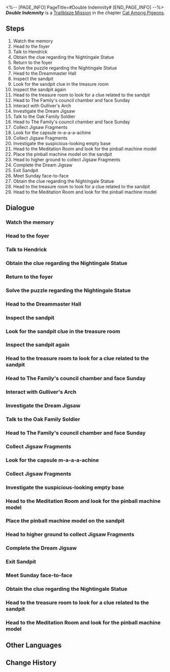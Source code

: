 <%-- [PAGE_INFO]
PageTitle=#Double Indemnity#
[END_PAGE_INFO] --%>
{{Stub|Dialogue, characters, and location(s)}}
{{Mission Infobox
|id            = 1031101
|title         = 
|image         = Mission Double Indemnity.png
|type          = Trailblaze
|event_name    = 
|chapter       = Cat Among Pigeons
|requirements  = [[Trailblaze Mission]] ''[[Lost Generation]]'' completed
|summary       = Aventurine initially planned to use the two murders as an excuse to retrieve the Cornerstone that contains the power of Preservation, but the Oak Family head unexpectedly turned the tables on him and hit him with a death sentence.<br />With little left but his meager life and a pouch of useless gems, Aventurine left Dewlight Pavilion. There was but an infinitesimally small chance at survival, but Aventurine nonetheless believed he still held the reins of control...
|characters    = <!--characters that appear in this mission-->
|startLocation = <!--location as it intially appears on the mission screen-->
|world         = <!--i.e. Penacony-->
|area          = <!--i.e. A Child's Dream-->
|prev          = 
|next          = When the Sacred Ginmill Closes
|exp           = 900
|credits       = 120000
|stellarJade   = 
|other         = {{Card List|Traveler's Guide*10; Lost Crystal*10; Clock Credits*500; Spellbound*1|delim=;}}
}}
'''''Double Indemnity''''' is a [[Trailblaze Mission]] in the chapter [[Cat Among Pigeons]].

==Steps==
# Watch the memory
# Head to the foyer
# Talk to Hendrick
# Obtain the clue regarding the Nightingale Statue
# Return to the foyer
# Solve the puzzle regarding the Nightingale Statue
# Head to the Dreammaster Hall
# Inspect the sandpit
# Look for the sandpit clue in the treasure room
# Inspect the sandpit again
# Head to the treasure room to look for a clue related to the sandpit
# Head to The Family's council chamber and face Sunday
# Interact with Gulliver's Arch
# Investigate the Dream Jigsaw
# Talk to the Oak Family Soldier
# Head to The Family's council chamber and face Sunday
# Collect Jigsaw Fragments
# Look for the capsule m-a-a-a-achine
# Collect Jigsaw Fragments
# Investigate the suspicious-looking empty base
# Head to the Meditation Room and look for the pinball machine model
# Place the pinball machine model on the sandpit
# Head to higher ground to collect Jigsaw Fragments
# Complete the Dream Jigsaw
# Exit Sandpit
# Meet Sunday face-to-face
# Obtain the clue regarding the Nightingale Statue
# Head to the treasure room to look for a clue related to the sandpit
# Head to the Meditation Room and look for the pinball machine model

<!--
==Gameplay Notes==

--><!--
==Trial Character==

-->
==Dialogue==
{{Stub Dialogue}}
===Watch the memory===
{{Dialogue Start}}
:{{tx}}
{{Dialogue End}}

===Head to the foyer===
{{Mission Description|type=trailblaze|location=<!--to be added-->|update|You two reach a foyer full of statues and realize there is no way to proceed further... In other words, there is not even a door in sight. Looks like you have to find a way to conjure up a door...<br />Fortunately, the learned professor always knows what to do... Could he have studied the script before?}}
{{Dialogue Start}}
:{{tx}}
{{Dialogue End}}

===Talk to Hendrick===
{{Mission Description|type=trailblaze|location=<!--to be added-->|update|The head of the Oak Family in Penacony, who seems to find you intriguing, invites you for a private chat. That's exactly what you need. To meet him, you visit the Dewlight Pavilion with Dr. Ratio... having no inkling of the perils that lie ahead of you.<br />Talk to Hendrick the guard and embark on you two's adventure at the Dewlight Pavilion.}}
{{Dialogue Start}}
:{{tx}}
{{Dialogue End}}

===Obtain the clue regarding the Nightingale Statue===
{{Mission Description|type=trailblaze|location=<!--to be added-->|update|You two reach a foyer full of statues and realize there is no way to proceed further... In other words, there is not even a door in sight. Looks like you have to find a way to conjure up a door...<br />Fortunately, the learned professor always knows what to do... Could he have studied the script before?}}
{{Dialogue Start}}
:{{tx}}
{{Dialogue End}}

===Return to the foyer===
{{Mission Description|type=trailblaze|location=<!--to be added-->|update|You two reach a foyer full of statues and realize there is no way to proceed further... In other words, there is not even a door in sight. Looks like you have to find a way to conjure up a door...<br />You two have obtained the clue regarding the Nightingale Statue, hoping that it can open up the path ahead.}}
{{Dialogue Start}}
:{{tx}}
{{Dialogue End}}

===Solve the puzzle regarding the Nightingale Statue===
{{Mission Description|type=trailblaze|location=<!--to be added-->|update|You two reach a foyer full of statues and realize there is no way to proceed further... In other words, there is not even a door in sight. Looks like you have to find a way to conjure up a door...<br />You two have obtained the clue regarding the Nightingale Statue, hoping that it can open up the path ahead.}}
{{Dialogue Start}}
:{{tx}}
{{Dialogue End}}

===Head to the Dreammaster Hall===
{{Mission Description|type=trailblaze|location=<!--to be added-->|update|You two reach a foyer full of statues and realize there is no way to proceed further... In other words, there is not even a door in sight. Looks like you have to find a way to conjure up a door...<br />You two really did conjure up a door! The Dreamscape is an amazing place, isn't it?}}
{{Dialogue Start}}
:{{tx}}
{{Dialogue End}}

===Inspect the sandpit===
{{Mission Description|type=trailblaze|location=<!--to be added-->|update|As expected, things are far from straightforward. How can the outsiders gain access to The Family's council chamber that easily? But fret not, as Dr. Ratio always has the solution. He speculates that the key to unlocking the door is hidden in the sandpit in the center of the hall.}}
{{Dialogue Start}}
:{{tx}}
{{Dialogue End}}

===Look for the sandpit clue in the treasure room===
{{Mission Description|type=trailblaze|location=<!--to be added-->|update|There is a noticeable gap in the sandpit model, which might just be the key clue to unlocking the council chamber. As far as Dr. Ratio can remember, the block that can fit the gap is kept in the treasure room nearby.<br />You two arrive at the treasure room, all set to pursue a degree in burglary &mdash; that is, to look for the missing part of the sandpit model. Good luck.}}
{{Dialogue Start}}
:{{tx}}
{{Dialogue End}}

===Inspect the sandpit again===
{{Mission Description|type=trailblaze|location=<!--to be added-->|update|You two come across a wondrous item called Gulliver's Arch in the treasure room. If you've watched the fun animation with a blue cat from the future as the protagonist, then the item will surely remind you of the tunnel that can shrink the pers&mdash;<br />Ahem, the rest of the content will not be shown due to copyright issues. Now, please put the arch on the sandpit.}}
{{Dialogue Start}}
:{{tx}}
{{Dialogue End}}

===Head to the treasure room to look for a clue related to the sandpit===
{{Mission Description|type=trailblaze|location=<!--to be added-->|update|There is a noticeable gap in the sandpit model, which might just be the key clue to unlocking the council chamber. As far as Dr. Ratio can remember, the block that can fit the gap is kept in the treasure room nearby.<br />The professor is as reliable as always!}}
{{Dialogue Start}}
:{{tx}}
{{Dialogue End}}

===Head to The Family's council chamber and face Sunday===
{{Mission Description|type=trailblaze|location=<!--to be added-->|update|You two have successfully solved the puzzle about the Nightingale Statue. After walking through a narrow and long hallway, you find yourself in a luxurious classical hall.<br />You two will get to meet the head of the Oak Family with the odd name after passing through the hall.}}
{{Dialogue Start}}
:{{tx}}
{{Dialogue End}}

===Interact with Gulliver's Arch===
{{Mission Description|type=trailblaze|location=<!--to be added-->|update|You two come across a wondrous item called Gulliver's Arch in the treasure room. If you've watched the fun animation with a blue cat from the future as the protagonist, then the item will surely remind you of the tunnel that can shrink the pers&mdash;<br />Ahem, the rest of the content will not be shown due to copyright issues. Now, please put the arch on the sandpit.}}
{{Dialogue Start}}
:{{tx}}
{{Dialogue End}}

===Investigate the Dream Jigsaw===
{{Mission Description|type=trailblaze|location=<!--to be added-->|update|Dream Jigsaws are ubiquitous in Penacony. Generally speaking, seeing a Dream Jigsaw is the same as seeing a door... Intentional or not, this creepy design is so common in Penacony that it makes you wonder whether The Family has run out of creative ideas.<br />Anyway, you might as well go through the procedure and collect all the jigsaw fragments. You know how your professor friend isn't known for his patience.}}
{{Dialogue Start}}
:{{tx}}
{{Dialogue End}}

===Talk to the Oak Family Soldier===
{{Mission Description|type=trailblaze|location=<!--to be added-->|update|Dream Jigsaws are ubiquitous in Penacony. Generally speaking, seeing a Dream Jigsaw is the same as seeing a door... Intentional or not, this creepy design is so common in Penacony that it makes you wonder whether The Family has run out of creative ideas.<br />Anyway, you might as well go through the procedure and collect all the jigsaw fragments. You know how your professor friend isn't known for his patience.}}
{{Dialogue Start}}
:{{tx}}
{{Dialogue End}}

===Head to The Family's council chamber and face Sunday===
{{Mission Description|type=trailblaze|location=<!--to be added-->|update|Now, you're all set to meet the head of Oak Family. Good luck.}}
{{Dialogue Start}}
:{{tx}}
{{Dialogue End}}

===Collect Jigsaw Fragments===
{{Mission Description|type=trailblaze|location=<!--to be added-->|update|Dream Jigsaws are ubiquitous in Penacony. Generally speaking, seeing a Dream Jigsaw is the same as seeing a door... Intentional or not, this creepy design is so common in Penacony that it makes you wonder whether The Family has run out of creative ideas.<br />Anyway, you might as well go through the procedure and collect all the jigsaw fragments. You know how your professor friend isn't known for his patience.}}
{{Dialogue Start}}
:{{tx}}
{{Dialogue End}}

===Look for the capsule m-a-a-a-achine===
{{Mission Description|type=trailblaze|location=<!--to be added-->|update|Dream Jigsaws are ubiquitous in Penacony. Generally speaking, seeing a Dream Jigsaw is the same as seeing a door... Intentional or not, this creepy design is so common in Penacony that it makes you wonder whether The Family has run out of creative ideas.<br />Anyway, you might as well go through the procedure and collect all the jigsaw fragments. You know how your professor friend isn't known for his patience.}}
{{Dialogue Start}}
:{{tx}}
{{Dialogue End}}

===Collect Jigsaw Fragments===
{{Mission Description|type=trailblaze|location=<!--to be added-->|update|Dream Jigsaws are ubiquitous in Penacony. Generally speaking, seeing a Dream Jigsaw is the same as seeing a door... Intentional or not, this creepy design is so common in Penacony that it makes you wonder whether The Family has run out of creative ideas.<br />Anyway, you might as well go through the procedure and collect all the jigsaw fragments. You know how your professor friend isn't known for his patience.}}
{{Dialogue Start}}
:{{tx}}
{{Dialogue End}}

===Investigate the suspicious-looking empty base===
{{Mission Description|type=trailblaze|location=<!--to be added-->|update|Dream Jigsaws are ubiquitous in Penacony. Generally speaking, seeing a Dream Jigsaw is the same as seeing a door... Intentional or not, this creepy design is so common in Penacony that it makes you wonder whether The Family has run out of creative ideas.<br />Anyway, you might as well go through the procedure and collect all the jigsaw fragments. You know how your professor friend isn't known for his patience.}}
{{Dialogue Start}}
:{{tx}}
{{Dialogue End}}

===Head to the Meditation Room and look for the pinball machine model===
{{Mission Description|type=trailblaze|location=<!--to be added-->|update|You ask the knowledgeable Dr. Ratio to help you look for a pinball machine model in the Meditation Room. So happy for him!}}
{{Dialogue Start}}
:{{tx}}
{{Dialogue End}}

===Place the pinball machine model on the sandpit===
{{Mission Description|type=trailblaze|location=<!--to be added-->|update|You ask the knowledgeable Dr. Ratio to help you look for a pinball machine model in the Meditation Room, and he manages to find it. So happy for him!}}
{{Dialogue Start}}
:{{tx}}
{{Dialogue End}}

===Head to higher ground to collect Jigsaw Fragments===
{{Mission Description|type=trailblaze|location=<!--to be added-->|update|Dream Jigsaws are ubiquitous in Penacony. Generally speaking, seeing a Dream Jigsaw is the same as seeing a door... Intentional or not, this creepy design is so common in Penacony that it makes you wonder whether The Family has run out of creative ideas.<br />Anyway, you might as well go through the procedure and collect all the jigsaw fragments. You know how your professor friend isn't known for his patience.}}
{{Dialogue Start}}
:{{tx}}
{{Dialogue End}}

===Complete the Dream Jigsaw===
{{Mission Description|type=trailblaze|location=<!--to be added-->|update|Dream Jigsaws are ubiquitous in Penacony. Generally speaking, seeing a Dream Jigsaw is the same as seeing a door... Intentional or not, this creepy design is so common in Penacony that it makes you wonder whether The Family has run out of creative ideas.<br />Finally, you have collected all the fragments. It's high time to leave this desolate and eerie place.}}
{{Dialogue Start}}
:{{tx}}
{{Dialogue End}}

===Exit Sandpit===
{{Mission Description|type=trailblaze|location=<!--to be added-->|update|Dream Jigsaws are ubiquitous in Penacony. Generally speaking, seeing a Dream Jigsaw is the same as seeing a door... Intentional or not, this creepy design is so common in Penacony that it makes you wonder whether The Family has run out of creative ideas.<br />Finally, you have collected all the fragments. It's high time to leave this desolate and eerie place.}}
{{Dialogue Start}}
:{{tx}}
{{Dialogue End}}

===Meet Sunday face-to-face===
{{Mission Description|type=trailblaze|location=<!--to be added-->|update|Now, you're all set to meet the head of Oak Family. Good luck.}}
{{Dialogue Start}}
:{{tx}}
{{Dialogue End}}

===Obtain the clue regarding the Nightingale Statue===
{{Mission Description|type=trailblaze|location=<!--to be added-->|update|You two reach a foyer full of statues and realize there is no way to proceed further... In other words, there is not even a door in sight. Looks like you have to find a way to conjure up a door...<br />Fortunately, the learned professor always knows what to do... Could he have studied the script before?}}
{{Dialogue Start}}
:{{tx}}
{{Dialogue End}}

===Head to the treasure room to look for a clue related to the sandpit===
{{Mission Description|type=trailblaze|location=<!--to be added-->|update|There is a noticeable gap in the sandpit model, which might just be the key clue to unlocking the council chamber. As far as Dr. Ratio can remember, the block that can fit the gap is kept in the treasure room nearby.<br />The professor is as reliable as always!}}
{{Dialogue Start}}
:{{tx}}
{{Dialogue End}}

===Head to the Meditation Room and look for the pinball machine model===
{{Mission Description|type=trailblaze|location=<!--to be added-->|update|You ask the knowledgeable Dr. Ratio to help you look for a pinball machine model in the Meditation Room. So happy for him!}}
{{Dialogue Start}}
:{{tx}}
{{Dialogue End}}

==Other Languages==
{{Other Languages
|en   = Double Indemnity
|zhs  = 双重赔偿
|zht  = 雙重賠償
|ja   = 倍額保険
|ko   = 이중 배상
|es   = Indemnización doble
|fr   = Double indemnisation
|ru   = Двойное возмещение
|th   = ชดเชยเป็นสองเท่า
|vi   = Bồi Thường Gấp Bội
|de   = Doppelte Abfindung
|id   = Kompensasi Ganda
|pt   = Indenização Dupla
}}

==Change History==
{{Change History|2.1}}
